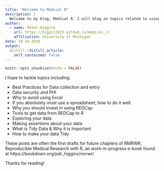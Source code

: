 ```yaml
---
title: "Welcome to Medical R"
description: |
  Welcome to my blog, Medical R. I will blog on topics related to using R with medical data. I hope you enjoy reading and find this useful!
author:
  - name: Peter Higgins
    url: https://higgi13425.github.io/medical_r/
    affiliation: University of Michigan
date: 10-14-2020
output:
  distill::distill_article:
    self_contained: false
---
```


```r
knitr::opts_chunk$set(echo = FALSE)

```

I hope to tackle topics including:

- Best Practices for Data collection and entry
- Data security and PHI
- Why to avoid using Excel
- If you absolutely must use a spreadsheet, how to do it well.
- Why you should invest in using REDCap
- Tools to get data from REDCap to R
- Exploring your data
- Making assertions about your data
- What is Tidy Data & Why it is Important
- How to make your data Tidy

These posts are often the first drafts for future chapters of RMRWR, Reproducible Medical Research with R, an work-in-progress e-book found at https://bookdown.org/pdr_higgins/rmrwr/

Thanks for reading!
